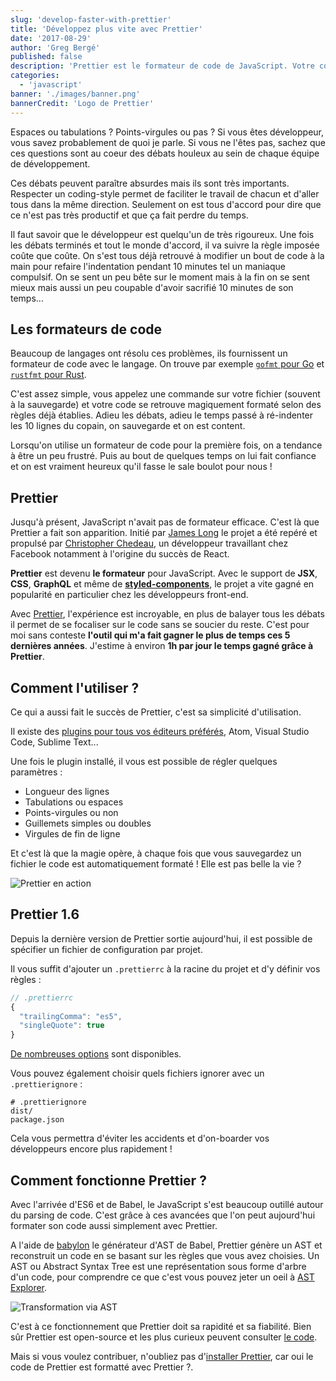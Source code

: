 ```yaml
---
slug: 'develop-faster-with-prettier'
title: 'Développez plus vite avec Prettier'
date: '2017-08-29'
author: 'Greg Bergé'
published: false
description: 'Prettier est le formateur de code de JavaScript. Votre code JavaScript, JSX, CSS ou GraphQL est automatiquement formaté à la sauvegarde !'
categories:
  - 'javascript'
banner: './images/banner.png'
bannerCredit: 'Logo de Prettier'
---
```


Espaces ou tabulations ? Points-virgules ou pas ? Si vous êtes développeur, vous savez probablement de quoi je parle. Si vous ne l'êtes pas, sachez que ces questions sont au coeur des débats houleux au sein de chaque équipe de développement.

Ces débats peuvent paraître absurdes mais ils sont très importants. Respecter un coding-style permet de faciliter le travail de chacun et d'aller tous dans la même direction. Seulement on est tous d'accord pour dire que ce n'est pas très productif et que ça fait perdre du temps.

Il faut savoir que le développeur est quelqu'un de très rigoureux. Une fois les débats terminés et tout le monde d'accord, il va suivre la règle imposée coûte que coûte. On s'est tous déjà retrouvé à modifier un bout de code à la main pour refaire l'indentation pendant 10 minutes tel un maniaque compulsif. On se sent un peu bête sur le moment mais à la fin on se sent mieux mais aussi un peu coupable d'avoir sacrifié 10 minutes de son temps...

## Les formateurs de code

Beaucoup de langages ont résolu ces problèmes, ils fournissent un formateur de code avec le langage. On trouve par exemple [`gofmt` pour Go](https://golang.org/cmd/gofmt/) et [`rustfmt` pour Rust](https://github.com/rust-lang-nursery/rustfmt).

C'est assez simple, vous appelez une commande sur votre fichier (souvent à la sauvegarde) et votre code se retrouve magiquement formaté selon des règles déjà établies. Adieu les débats, adieu le temps passé à ré-indenter les 10 lignes du copain, on sauvegarde et on est content.

Lorsqu'on utilise un formateur de code pour la première fois, on a tendance à être un peu frustré. Puis au bout de quelques temps on lui fait confiance et on est vraiment heureux qu'il fasse le sale boulot pour nous !

## Prettier

Jusqu'à présent, JavaScript n'avait pas de formateur efficace. C'est là que Prettier a fait son apparition. Initié par [James Long](https://github.com/jlongster) le projet a été repéré et propulsé par [Christopher Chedeau](https://github.com/vjeux), un développeur travaillant chez Facebook notamment à l'origine du succès de React.

**Prettier** est devenu **le formateur** pour JavaScript. Avec le support de **JSX**, **CSS**, **GraphQL** et même de **[styled-components](https://www.styled-components.com/)**, le projet a vite gagné en popularité en particulier chez les développeurs front-end.

Avec [Prettier](https://github.com/prettier/prettier/), l'expérience est incroyable, en plus de balayer tous les débats il permet de se focaliser sur le code sans se soucier du reste. C'est pour moi sans conteste **l'outil qui m'a fait gagner le plus de temps ces 5 dernières années**. J'estime à environ **1h par jour le temps gagné grâce à Prettier**.

## Comment l'utiliser ?

Ce qui a aussi fait le succès de Prettier, c'est sa simplicité d'utilisation.

Il existe des [plugins pour tous vos éditeurs préférés](https://prettier.io/docs/en/editors.html), Atom, Visual Studio Code, Sublime Text...

Une fois le plugin installé, il vous est possible de régler quelques paramètres :

- Longueur des lignes
- Tabulations ou espaces
- Points-virgules ou non
- Guillemets simples ou doubles
- Virgules de fin de ligne

Et c'est là que la magie opère, à chaque fois que vous sauvegardez un fichier le code est automatiquement formaté ! Elle est pas belle la vie ?

![Prettier en action](./images/prettier-demo.gif)

## Prettier 1.6

Depuis la dernière version de Prettier sortie aujourd'hui, il est possible de spécifier un fichier de configuration par projet.

Il vous suffit d'ajouter un `.prettierrc` à la racine du projet et d'y définir vos règles :

```js
// .prettierrc
{
  "trailingComma": "es5",
  "singleQuote": true
}
```

[De nombreuses options](https://prettier.io/docs/en/options.html) sont disponibles.

Vous pouvez également choisir quels fichiers ignorer avec un `.prettierignore` :

```
# .prettierignore
dist/
package.json
```

Cela vous permettra d'éviter les accidents et d'on-boarder vos développeurs encore plus rapidement !

## Comment fonctionne Prettier ?

Avec l'arrivée d'ES6 et de Babel, le JavaScript s'est beaucoup outillé autour du parsing de code. C'est grâce à ces avancées que l'on peut aujourd'hui formater son code aussi simplement avec Prettier.

A l'aide de [babylon](https://github.com/babel/babylon) le générateur d'AST de Babel, Prettier génère un AST et reconstruit un code en se basant sur les règles que vous avez choisies. Un AST ou Abstract Syntax Tree est une représentation sous forme d'arbre d'un code, pour comprendre ce que c'est vous pouvez jeter un oeil à [AST Explorer](https://astexplorer.net).

![Transformation via AST](./images/ast-transform.jpg)

C'est à ce fonctionnement que Prettier doit sa rapidité et sa fiabilité. Bien sûr Prettier est open-source et les plus curieux peuvent consulter [le code](https://github.com/prettier/prettier).

Mais si vous voulez contribuer, n'oubliez pas d'[installer Prettier](https://github.com/prettier/prettier), car oui le code de Prettier est formatté avec Prettier ?.
